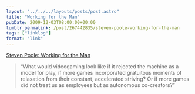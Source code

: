 ```yaml
---
layout: "../../../layouts/posts/post.astro"
title: "Working for the Man"
pubDate: 2009-12-03T08:00:00+00:00
tumblr_permalink: /post/267442835/steven-poole-working-for-the-man
tags: ["linklog"]
format: "link"
---
```


[Steven Poole: Working for the Man][1]

> &ldquo;What would videogaming look like if it rejected the machine as a model for play, if more games incorporated gratuitous moments of relaxation from their constant, accelerated striving? Or if more games did not treat us as employees but as autonomous co-creators?&rdquo;

[1]: http://stevenpoole.net/articles/working-for-the-man/
